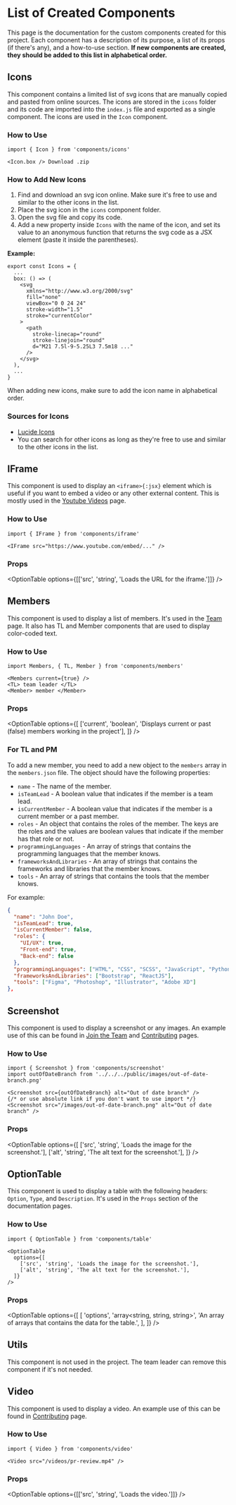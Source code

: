 
# List of Created Components

This page is the documentation for the custom components created for this project. Each component has a description of its purpose, a list of its props (if there's any), and a how-to-use section.
**If new components are created, they should be added to this list in alphabetical order.**

## Icons

This component contains a limited list of svg icons that are manually copied and pasted from online sources. The icons are stored in the `icons` folder and its code are imported into the `index.js` file and exported as a single component. The icons are used in the `Icon` component.

### How to Use

```mdx
import { Icon } from 'components/icons'

<Icon.box /> Download .zip
```

### How to Add New Icons

1. Find and download an svg icon online. Make sure it's free to use and similar to the other icons in the list.
2. Place the svg icon in the `icons` component folder.
3. Open the svg file and copy its code.
4. Add a new property inside `Icons` with the name of the icon, and set its value to an anonymous function that returns the svg code as a JSX element (paste it inside the parentheses).

**Example:**

```tsx
export const Icons = {
  ...
  box: () => (
    <svg
      xmlns="http://www.w3.org/2000/svg"
      fill="none"
      viewBox="0 0 24 24"
      stroke-width="1.5"
      stroke="currentColor"
    >
      <path
        stroke-linecap="round"
        stroke-linejoin="round"
        d="M21 7.5l-9-5.25L3 7.5m18 ..."
      />
    </svg>
  ),
  ...
}
```

<Callout>When adding new icons, make sure to add the icon name in alphabetical order.</Callout>

### Sources for Icons

- [Lucide Icons](https://lucide.dev/icons/)
- You can search for other icons as long as they're free to use and similar to the other icons in the list.

## IFrame

This component is used to display an `<iframe>{:jsx}` element which is useful if you want to embed a video or any other external content. This is mostly used in the [Youtube Videos](/getting-started/primer/videos) page.

### How to Use

```mdx
import { IFrame } from 'components/iframe'

<IFrame src="https://www.youtube.com/embed/..." />
```

### Props

<OptionTable options={[['src', 'string', 'Loads the URL for the iframe.']]} />

## Members

This component is used to display a list of members. It's used in the [Team](/team#current-members) page. It also has <TL>TL</TL> and <Member>Member</Member> components that are used to display color-coded text.

### How to Use

```mdx
import Members, { TL, Member } from 'components/members'

<Members current={true} />
<TL> team leader </TL>
<Member> member </Member>
```

### Props

<OptionTable
  options={[
    ['current', 'boolean', 'Displays current or past (false) members working in the project'],
  ]}
/>

### For TL and PM

To add a new member, you need to add a new object to the `members` array in the `members.json` file. The object should have the following properties:

- `name` - The name of the member.
- `isTeamLead` - A boolean value that indicates if the member is a team lead.
- `isCurrentMember` - A boolean value that indicates if the member is a current member or a past member.
- `roles` - An object that contains the roles of the member. The keys are the roles and the values are boolean values that indicate if the member has that role or not.
- `programmingLanguages` - An array of strings that contains the programming languages that the member knows.
- `frameworksAndLibraries` - An array of strings that contains the frameworks and libraries that the member knows.
- `tools` - An array of strings that contains the tools that the member knows.

For example:

```json copy
{
  "name": "John Doe",
  "isTeamLead": true,
  "isCurrentMember": false,
  "roles": {
    "UI/UX": true,
    "Front-end": true,
    "Back-end": false
  },
  "programmingLanguages": ["HTML", "CSS", "SCSS", "JavaScript", "Python", "C++"],
  "frameworksAndLibraries": ["Bootstrap", "ReactJS"],
  "tools": ["Figma", "Photoshop", "Illustrator", "Adobe XD"]
},
```

## Screenshot

This component is used to display a screenshot or any images. An example use of this can be found in [Join the Team](/getting-started/join#select-roles) and [Contributing](/getting-started/workflow/contributing#pull-request-pr) pages.

### How to Use

```mdx
import { Screenshot } from 'components/screenshot'
import outOfDateBranch from '../../../public/images/out-of-date-branch.png'

<Screenshot src={outOfDateBranch} alt="Out of date branch" />
{/* or use absolute link if you don't want to use import */}
<Screenshot src="/images/out-of-date-branch.png" alt="Out of date branch" />
```

### Props

<OptionTable
  options={[
    ['src', 'string', 'Loads the image for the screenshot.'],
    ['alt', 'string', 'The alt text for the screenshot.'],
  ]}
/>

## OptionTable

This component is used to display a table with the following headers: `Option`, `Type`, and `Description`. It's used in the `Props` section of the documentation pages.

### How to Use

```mdx
import { OptionTable } from 'components/table'

<OptionTable
  options={[
    ['src', 'string', 'Loads the image for the screenshot.'],
    ['alt', 'string', 'The alt text for the screenshot.'],
  ]}
/>
```

### Props

<OptionTable
  options={[
    [
      'options',
      'array<string, string, string>',
      'An array of arrays that contains the data for the table.',
    ],
  ]}
/>

## Utils

<Callout type="error">
  This component is not used in the project. The <TL>team leader</TL> can remove this component if
  it's not needed.
</Callout>

## Video

This component is used to display a video. An example use of this can be found in [Contributing](/getting-started/workflow/notify-the-team-for-code-review) page.

### How to Use

```mdx
import { Video } from 'components/video'

<Video src="/videos/pr-review.mp4" />
```

### Props

<OptionTable options={[['src', 'string', 'Loads the video.']]} />
